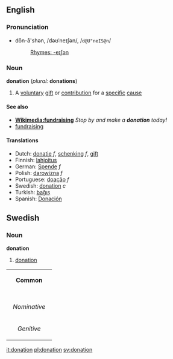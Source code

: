 ==English==
=== Pronunciation ===
*dōn-ā'shən, /dəʊˈneɪʃən/, /<tt>d@U"neIS@n</tt>/
*:[[Rhymes:English:-eɪʃən|Rhymes: -eɪʃən]]

=== Noun ===
'''donation'''  (''plural:'' '''donations''')

# A [[voluntary]] [[gift]] or [[contribution]] for a [[specific]] [[cause]]

====See also====
*'''[[Wikimedia:fundraising]]''' ''Stop by and make a '''donation''' today!''
*[[fundraising]]

==== Translations ====
*Dutch: [[donatie]] ''f'', [[schenking]] ''f'', [[gift]]
*Finnish: [[lahjoitus]]
*German: [[Spende]] ''f''
*Polish: [[darowizna]] ''f''
*Portuguese: [[doação]] ''f''
*Swedish: [[donation]] ''c''
*Turkish: [[bağış]]
*Spanish: [[Donación]]

==Swedish==
===Noun===
'''donation'''

#[[donation#English|donation]]

{| border=1 cellspacing=0
| bgcolor="#FFFFF0" colspan=5 align=center | '''Common'''
|-
|- bgcolor="#FFFFF0" align=center
! rowspan=2 | 
| colspan=2 width=105| Singular 
| colspan=2 | Plural
|- bgcolor="#FFFFF0" align=center
| width=105 | ''Indefinite'' 
| width=105 | ''Definite'' 
| width=105 |  ''Indefinite'' 
|  width=105 | ''Definite''
|- align=center
| width=105 bgcolor="#FFFFF0" | ''Nominative'' 
| [[donation]]
| [[donationen]]
| [[donationer]]
| [[donationerna]]
|- align=center
| width=105 bgcolor="#FFFFF0" | ''Genitive'' 
| [[donations]]
| [[donationens]]
| [[donationers]]
| [[donationernas]]
|}

[[it:donation]]
[[pl:donation]]
[[sv:donation]]